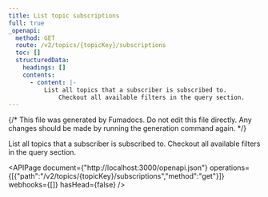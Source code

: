 ```yaml
---
title: List topic subscriptions
full: true
_openapi:
  method: GET
  route: /v2/topics/{topicKey}/subscriptions
  toc: []
  structuredData:
    headings: []
    contents:
      - content: |-
          List all topics that a subscriber is subscribed to.
              Checkout all available filters in the query section.
---
```


{/* This file was generated by Fumadocs. Do not edit this file directly. Any changes should be made by running the generation command again. */}

List all topics that a subscriber is subscribed to.
    Checkout all available filters in the query section.

<APIPage document={"http://localhost:3000/openapi.json"} operations={[{"path":"/v2/topics/{topicKey}/subscriptions","method":"get"}]} webhooks={[]} hasHead={false} />